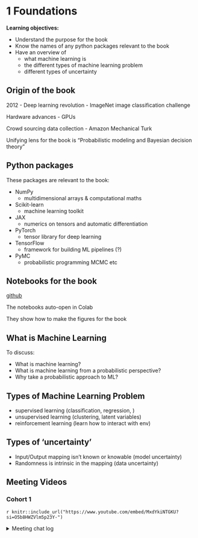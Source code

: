 # 1 Foundations

**Learning objectives:**

- Understand the purpose for the book
- Know the names of any python packages relevant to the book
- Have an overview of
  - what machine learning is
  - the different types of machine learning problem
  - different types of uncertainty

## Origin of the book {-}

2012
- Deep learning revolution
- ImageNet image classification challenge

Hardware advances
- GPUs

Crowd sourcing data collection
- Amazon Mechanical Turk

Unifying lens for the book is “Probabilistic modeling and Bayesian decision theory”

## Python packages {-}

These packages are relevant to the book:

- NumPy
  - multidimensional arrays & computational maths
- Scikit-learn
  - machine learning toolkit
- JAX
  - numerics on tensors and automatic differentiation
- PyTorch
  - tensor library for deep learning
- TensorFlow
  - framework for building ML pipelines (?)
- PyMC
  - probabilistic programming MCMC etc

## Notebooks for the book {-}

[github](https://github.com/probml/pyprobml/blob/auto_notebooks_md/notebooks.md)

The notebooks auto-open in Colab

They show how to make the figures for the book

## What is Machine Learning {-}

To discuss:

- What is machine learning?
- What is machine learning from a probabilistic perspective?
- Why take a probabilistic approach to ML?

## Types of Machine Learning Problem {-}

- supervised learning (classification, regression, )
- unsupervised learning (clustering, latent variables)
- reinforcement learning (learn how to interact with env)

## Types of 'uncertainty' {-}

- Input/Output mapping isn’t known or knowable (model uncertainty)
- Randomness is intrinsic in the mapping (data uncertainty)

## Meeting Videos {-}

### Cohort 1 {-}

`r knitr::include_url("https://www.youtube.com/embed/MxdYkiNTGKU?si=O5b8HWZVlm5p23Y-")`

<details>
<summary> Meeting chat log </summary>

```
00:04:09    Derek Sollberger (he/him):    Hello!
00:04:41    Sohan Aryal:    Hello everyone,
first time actually involving in a book club,
00:05:08    jRad:    Hi, second one for me, been quite a while!
00:05:20    Sohan Aryal:    Reacted to "Hi, second one for m..." with 😯
00:54:33    Derek Sollberger (he/him):    Should the same person handle each two-week pair?
00:59:33    Derek Sollberger (he/him):    If no one minds, I would like to volunteer for the second
  half of the LDA chapter (on Bayesian classification)
01:05:26    Rahul:    Thank you very much, Russ!
01:05:29    Schafer, Toryn:    Thanks!
01:05:34    Derek Sollberger (he/him):    Thank you all.  Thanks Russ!
01:05:36    David Díaz:    Thanks!
01:05:36    Russ Hyde:    Thanks everyone
```
</details>
